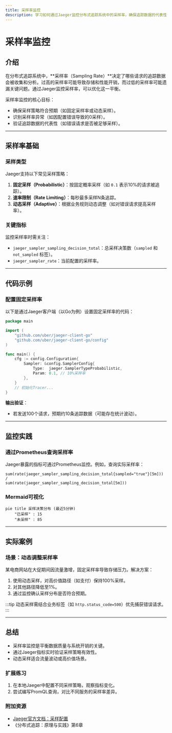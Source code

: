 ```yaml
---
title: 采样率监控
description: 学习如何通过Jaeger监控分布式追踪系统中的采样率，确保追踪数据的代表性和系统性能平衡。
---
```


# 采样率监控

## 介绍

在分布式追踪系统中，**采样率（Sampling Rate）**决定了哪些请求的追踪数据会被收集和分析。过高的采样率可能导致存储和性能开销，而过低的采样率可能遗漏关键问题。通过Jaeger监控采样率，可以优化这一平衡。

采样率监控的核心目标：
- 确保采样策略符合预期（如固定采样率或动态采样）。
- 识别采样率异常（如因配置错误导致的0采样）。
- 验证追踪数据的代表性（如错误请求是否被足够采样）。

---

## 采样率基础

### 采样类型
Jaeger支持以下常见采样策略：
1. **固定采样（Probabilistic）**：按固定概率采样（如 `0.1` 表示10%的请求被追踪）。
2. **速率限制（Rate Limiting）**：每秒最多采样N条追踪。
3. **动态采样（Adaptive）**：根据业务规则动态调整（如对错误请求提高采样率）。

### 关键指标
监控采样率时需关注：
- `jaeger_sampler_sampling_decision_total`：总采样决策数（`sampled` 和 `not_sampled` 标签）。
- `jaeger_sampler_rate`：当前配置的采样率。

---

## 代码示例

### 配置固定采样率
以下是通过Jaeger客户端（以Go为例）设置固定采样率的代码：

```go
package main

import (
	"github.com/uber/jaeger-client-go"
	"github.com/uber/jaeger-client-go/config"
)

func main() {
	cfg := config.Configuration{
		Sampler: &config.SamplerConfig{
			Type:  jaeger.SamplerTypeProbabilistic,
			Param: 0.1, // 10%采样率
		},
	}
	// 初始化Tracer...
}
```

**输出验证**：
- 若发送100个请求，预期约10条追踪数据（可能存在统计波动）。

---

## 监控实践

### 通过Prometheus查询采样率
Jaeger暴露的指标可通过Prometheus监控。例如，查询实际采样率：

```promql
sum(rate(jaeger_sampler_sampling_decision_total{sampled="true"}[5m])) 
/ 
sum(rate(jaeger_sampler_sampling_decision_total[5m]))
```

### Mermaid可视化
```mermaid
pie title 采样决策分布 (最近5分钟)
    "已采样" : 15
    "未采样" : 85
```

---

## 实际案例

### 场景：动态调整采样率
某电商网站在大促期间因流量激增，固定采样率导致存储压力。解决方案：
1. 使用动态采样，对高价值路径（如支付）保持100%采样。
2. 对其他路径降低至1%。
3. 通过监控确认采样分布是否符合预期。

:::tip
动态采样需结合业务标签（如 `http.status_code=500`）优先捕获错误请求。
:::

---

## 总结

- 采样率监控是平衡数据质量与系统开销的关键。
- 通过Jaeger指标实时验证采样策略有效性。
- 动态采样适合流量波动或高价值场景。

### 扩展练习
1. 在本地Jaeger中配置不同采样策略，观察指标变化。
2. 尝试编写PromQL查询，对比不同服务的采样率差异。

### 附加资源
- [Jaeger官方文档：采样配置](https://jaegertracing.io/docs/latest/sampling/)
- 《分布式追踪：原理与实践》第6章